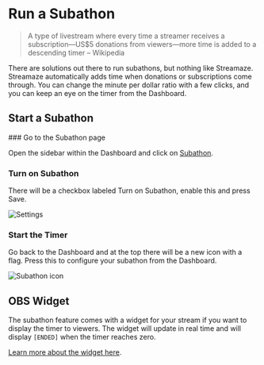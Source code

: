 
# Run a Subathon

> A type of livestream where every time a streamer receives a subscription—US$5 donations from viewers—more time is added to a descending timer – Wikipedia

There are solutions out there to run subathons, but nothing like Streamaze. Streamaze automatically adds time when donations or subscriptions come through. You can change the minute per dollar ratio with a few clicks, and you can keep an eye on the timer from the Dashboard.

## Start a Subathon

<Steps>
### Go to the Subathon page

Open the sidebar within the Dashboard and click on [Subathon](https://streamaze.live/subathon).

### Turn on Subathon

There will be a checkbox labeled Turn on Subathon, enable this and press Save.

![Settings](/images/subathon/settings.png)

### Start the Timer

Go back to the Dashboard and at the top there will be a new icon with a flag. Press this to configure your subathon from the Dashboard.

![Subathon icon](/images/subathon/header-clock.png)
</Steps>

## OBS Widget

The subathon feature comes with a widget for your stream if you want to display the timer to viewers. The widget will update in real time and will display `[ENDED]` when the timer reaches zero.

[Learn more about the widget here](/widgets/subathon).